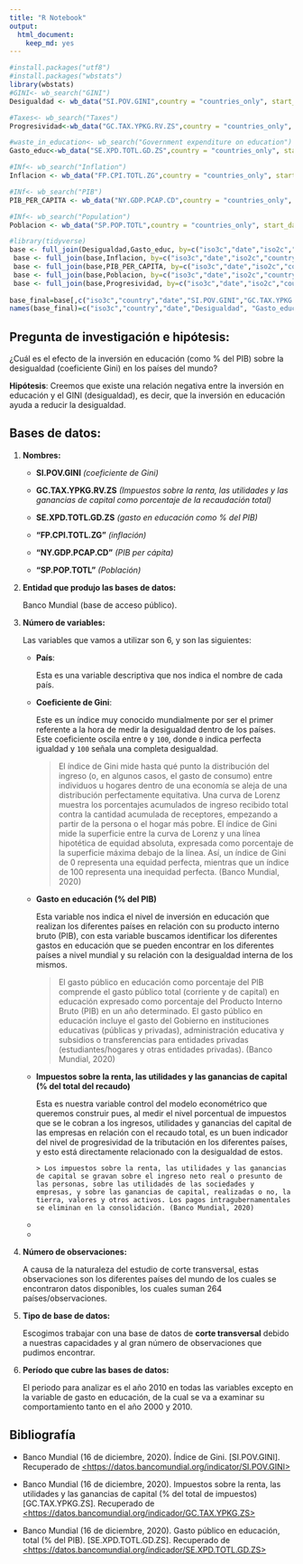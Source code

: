 ```yaml
---
title: "R Notebook"
output:
  html_document: 
    keep_md: yes
---
```


```r
#install.packages("utf8")
#install.packages("wbstats")
library(wbstats)
#GINI<- wb_search("GINI")
Desigualdad <- wb_data("SI.POV.GINI",country = "countries_only", start_date = 1960, end_date = 2019)

#Taxes<- wb_search("Taxes")
Progresividad<-wb_data("GC.TAX.YPKG.RV.ZS",country = "countries_only", start_date = 1960, end_date = 2019)

#waste_in_education<- wb_search("Government expenditure on education")
Gasto_educ<-wb_data("SE.XPD.TOTL.GD.ZS",country = "countries_only", start_date = 1960, end_date = 2019)

#INf<- wb_search("Inflation")
Inflacion <- wb_data("FP.CPI.TOTL.ZG",country = "countries_only", start_date = 1960, end_date = 2019)

#INf<- wb_search("PIB")
PIB_PER_CAPITA <- wb_data("NY.GDP.PCAP.CD",country = "countries_only", start_date = 1960, end_date = 2019)

#INf<- wb_search("Population")
Poblacion <- wb_data("SP.POP.TOTL",country = "countries_only", start_date = 1960, end_date = 2019)

```

```r
#library(tidyverse)
base <- full_join(Desigualdad,Gasto_educ, by=c("iso3c","date","iso2c","country"))
 base <- full_join(base,Inflacion, by=c("iso3c","date","iso2c","country"))
 base <- full_join(base,PIB_PER_CAPITA, by=c("iso3c","date","iso2c","country"))
 base <- full_join(base,Poblacion, by=c("iso3c","date","iso2c","country"))
 base <- full_join(base,Progresividad, by=c("iso3c","date","iso2c","country"))
 
base_final=base[,c("iso3c","country","date","SI.POV.GINI","GC.TAX.YPKG.RV.ZS","SE.XPD.TOTL.GD.ZS","FP.CPI.TOTL.ZG","NY.GDP.PCAP.CD","SP.POP.TOTL")]
names(base_final)=c("iso3c","country","date","Desigualdad", "Gasto_educ","Inflacion","PIB_PER_CAPITA","Poblacion","Progresividad")

```

## Pregunta de investigación e hipótesis:

¿Cuál es el efecto de la inversión en educación (como % del PIB) sobre la desigualdad (coeficiente Gini) en los países del mundo?

**Hipótesis**: Creemos que existe una relación negativa entre la inversión en educación y el GINI (desigualdad), es decir, que la inversión en educación ayuda a reducir la desigualdad.

## Bases de datos:

1.  **Nombres:**

    -   **SI.POV.GINI** *(coeficiente de Gini)*

    -   **GC.TAX.YPKG.RV.ZS** *(Impuestos sobre la renta, las utilidades y las ganancias de capital como porcentaje de la recaudación total)*

    -   **SE.XPD.TOTL.GD.ZS** *(gasto en educación como % del PIB)*

    -   **"FP.CPI.TOTL.ZG"** *(inflación)*

    -   **"NY.GDP.PCAP.CD"** *(PIB per cápita)*

    -   **"SP.POP.TOTL"** *(Población)*

2.  **Entidad que produjo las bases de datos:**

    Banco Mundial (base de acceso público).

3.  **Número de variables:**

    Las variables que vamos a utilizar son 6, y son las siguientes:

    -   **País**:

        Esta es una variable descriptiva que nos indica el nombre de cada país.

    -   **Coeficiente de Gini**:

        Este es un índice muy conocido mundialmente por ser el primer referente a la hora de medir la desigualdad dentro de los países. Este coeficiente oscila entre `0` y `100`, donde `0` indica perfecta igualdad y `100` señala una completa desigualdad.

        > El índice de Gini mide hasta qué punto la distribución del ingreso (o, en algunos casos, el gasto de consumo) entre individuos u hogares dentro de una economía se aleja de una distribución perfectamente equitativa. Una curva de Lorenz muestra los porcentajes acumulados de ingreso recibido total contra la cantidad acumulada de receptores, empezando a partir de la persona o el hogar más pobre. El índice de Gini mide la superficie entre la curva de Lorenz y una línea hipotética de equidad absoluta, expresada como porcentaje de la superficie máxima debajo de la línea. Así, un índice de Gini de 0 representa una equidad perfecta, mientras que un índice de 100 representa una inequidad perfecta. (Banco Mundial, 2020)

    -   **Gasto en educación (% del PIB)**

        Esta variable nos indica el nivel de inversión en educación que realizan los diferentes países en relación con su producto interno bruto (PIB), con esta variable buscamos identificar los diferentes gastos en educación que se pueden encontrar en los diferentes países a nivel mundial y su relación con la desigualdad interna de los mismos.

        > El gasto público en educación como porcentaje del PIB comprende el gasto público total (corriente y de capital) en educación expresado como porcentaje del Producto Interno Bruto (PIB) en un año determinado. El gasto público en educación incluye el gasto del Gobierno en instituciones educativas (públicas y privadas), administración educativa y subsidios o transferencias para entidades privadas (estudiantes/hogares y otras entidades privadas). (Banco Mundial, 2020)

    -   **Impuestos sobre la renta, las utilidades y las ganancias de capital (% del total del recaudo)**

        Esta es nuestra variable control del modelo econométrico que queremos construir pues, al medir el nivel porcentual de impuestos que se le cobran a los ingresos, utilidades y ganancias del capital de las empresas en relación con el recaudo total, es un buen indicador del nivel de progresividad de la tributación en los diferentes países, y esto está directamente relacionado con la desigualdad de estos.

            > Los impuestos sobre la renta, las utilidades y las ganancias de capital se gravan sobre el ingreso neto real o presunto de las personas, sobre las utilidades de las sociedades y empresas, y sobre las ganancias de capital, realizadas o no, la tierra, valores y otros activos. Los pagos intragubernamentales se eliminan en la consolidación. (Banco Mundial, 2020)

    -   

    -   

4.  **Número de observaciones:**

    A causa de la naturaleza del estudio de corte transversal, estas observaciones son los diferentes países del mundo de los cuales se encontraron datos disponibles, los cuales suman 264 países/observaciones.

5.  **Tipo de base de datos:**

    Escogimos trabajar con una base de datos de **corte transversal** debido a nuestras capacidades y al gran número de observaciones que pudimos encontrar.

6.  **Período que cubre las bases de datos:**

    El periodo para analizar es el año 2010 en todas las variables excepto en la variable de gasto en educación, de la cual se va a examinar su comportamiento tanto en el año 2000 y 2010.

## Bibliografía

-   Banco Mundial (16 de diciembre, 2020). Índice de Gini. [SI.POV.GINI]. Recuperado de [\<https://datos.bancomundial.org/indicator/SI.POV.GINI\>](https://datos.bancomundial.org/indicator/SI.POV.GINI){.uri}

-   Banco Mundial (16 de diciembre, 2020). Impuestos sobre la renta, las utilidades y las ganancias de capital (% del total de impuestos) [GC.TAX.YPKG.ZS]. Recuperado de [\<https://datos.bancomundial.org/indicador/GC.TAX.YPKG.ZS\>](https://datos.bancomundial.org/indicador/GC.TAX.YPKG.ZS){.uri}

-   Banco Mundial (16 de diciembre, 2020). Gasto público en educación, total (% del PIB). [SE.XPD.TOTL.GD.ZS]. Recuperado de [\<https://datos.bancomundial.org/indicador/SE.XPD.TOTL.GD.ZS\>](https://datos.bancomundial.org/indicador/SE.XPD.TOTL.GD.ZS){.uri}

